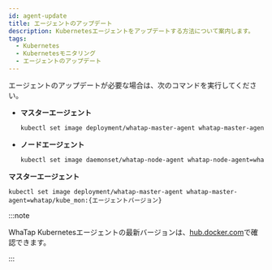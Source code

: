 ```yaml
---
id: agent-update
title: エージェントのアップデート
description: Kubernetesエージェントをアップデートする方法について案内します。
tags:
  - Kubernetes
  - Kubernetesモニタリング
  - エージェントのアップデート
---
```



エージェントのアップデートが必要な場合は、次のコマンドを実行してください。

<Tabs groupId='k8stype'>

<TabItem value='kubernetes' label='KUBERNETES' default>

-   **マスターエージェント**

    ```bash
    kubectl set image deployment/whatap-master-agent whatap-master-agent=whatap/kube_mon:{エージェントバージョン} -n whatap-monitoring
    ```

-   **ノードエージェント**

    ```bash
    kubectl set image daemonset/whatap-node-agent whatap-node-agent=whatap/kube_mon:{エージェントバージョン} -n whatap-monitoring
    ```

</TabItem>

<TabItem value='eksfragate' label='EKS Fargate'>

**マスターエージェント**

```
kubectl set image deployment/whatap-master-agent whatap-master-agent=whatap/kube_mon:{エージェントバージョン}
```

</TabItem>

</Tabs>

:::note

WhaTap Kubernetesエージェントの最新バージョンは、[hub.docker.com](https://hub.docker.com/r/whatap/kube_mon/tags)で確認できます。

:::
